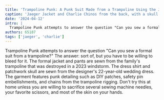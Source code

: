 ```yaml
---
title: 'Trampoline Punk: A Punk Suit Made from a Trampoline Using the Jaeger Jacket and Charlie Chinos Patterns'
caption: 'Jaeger Jacket and Charlie Chinos from the back, with a skull applique on the jacket'
date: '2024-04-12'
intro: |
  Trampoline Punk attempts to answer the question "Can you sew a formal suit from a trampoline?" The answer: sort of, but you have to be willing to bleed for it.
authors: 65187
tags: ['jaeger', 'charlie']
---
```


<!-- truncate -->

Trampoline Punk attempts to answer the question "Can you sew a formal suit from a trampoline?" The answer: sort of, but you have to be willing to bleed for it. The formal jacket and pants are sewn from the family's trampoline that was destroyed in a 2023 windstorm. The dress shirt and patchwork skull are sewn from the designer's 22-year-old wedding dress. The garment features punk detailing such as DIY patches, safety pin embellishments, and chains from the trampoline rigging. Don't try this at home unless you are willing to sacrifice several sewing machine needles, your favorite scissors, and most of the skin on your hands.
